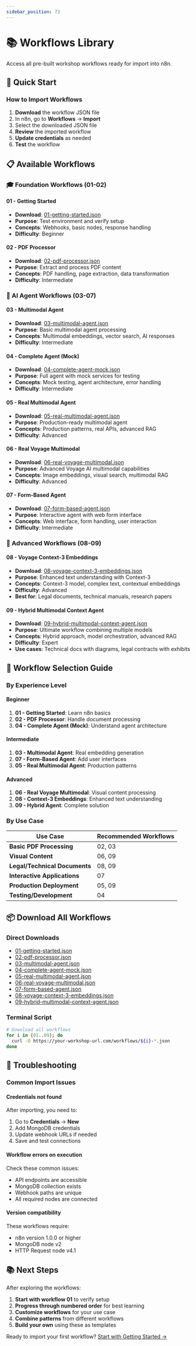 ```yaml
---
sidebar_position: 73
---
```


# 📚 Workflows Library

Access all pre-built workshop workflows ready for import into n8n.

## 🚀 Quick Start

### How to Import Workflows

1. **Download** the workflow JSON file
2. In n8n, go to **Workflows** → **Import**
3. Select the downloaded JSON file
4. **Review** the imported workflow
5. **Update credentials** as needed
6. **Test** the workflow

## 📋 Available Workflows

### 🎓 Foundation Workflows (01-02)

#### 01 - Getting Started
- **Download**: [01-getting-started.json](/workflows/01-getting-started.json)
- **Purpose**: Test environment and verify setup
- **Concepts**: Webhooks, basic nodes, response handling
- **Difficulty**: Beginner

#### 02 - PDF Processor  
- **Download**: [02-pdf-processor.json](/workflows/02-pdf-processor.json)
- **Purpose**: Extract and process PDF content
- **Concepts**: PDF handling, page extraction, data transformation
- **Difficulty**: Intermediate

### 🤖 AI Agent Workflows (03-07)

#### 03 - Multimodal Agent
- **Download**: [03-multimodal-agent.json](/workflows/03-multimodal-agent.json)
- **Purpose**: Basic multimodal agent processing
- **Concepts**: Multimodal embeddings, vector search, AI responses
- **Difficulty**: Intermediate

#### 04 - Complete Agent (Mock)
- **Download**: [04-complete-agent-mock.json](/workflows/04-complete-agent-mock.json)  
- **Purpose**: Full agent with mock services for testing
- **Concepts**: Mock testing, agent architecture, error handling
- **Difficulty**: Intermediate

#### 05 - Real Multimodal Agent
- **Download**: [05-real-multimodal-agent.json](/workflows/05-real-multimodal-agent.json)
- **Purpose**: Production-ready multimodal agent
- **Concepts**: Production patterns, real APIs, advanced RAG
- **Difficulty**: Advanced

#### 06 - Real Voyage Multimodal
- **Download**: [06-real-voyage-multimodal.json](/workflows/06-real-voyage-multimodal.json)
- **Purpose**: Advanced Voyage AI multimodal capabilities
- **Concepts**: Image embeddings, visual search, multimodal RAG
- **Difficulty**: Advanced

#### 07 - Form-Based Agent  
- **Download**: [07-form-based-agent.json](/workflows/07-form-based-agent.json)
- **Purpose**: Interactive agent with web form interface
- **Concepts**: Web interface, form handling, user interaction
- **Difficulty**: Intermediate

### 🚀 Advanced Workflows (08-09)

#### 08 - Voyage Context-3 Embeddings
- **Download**: [08-voyage-context-3-embeddings.json](/workflows/08-voyage-context-3-embeddings.json)
- **Purpose**: Enhanced text understanding with Context-3
- **Concepts**: Context-3 model, complex text, contextual embeddings
- **Difficulty**: Advanced
- **Best for**: Legal documents, technical manuals, research papers

#### 09 - Hybrid Multimodal Context Agent  
- **Download**: [09-hybrid-multimodal-context-agent.json](/workflows/09-hybrid-multimodal-context-agent.json)
- **Purpose**: Ultimate workflow combining multiple models
- **Concepts**: Hybrid approach, model orchestration, advanced RAG
- **Difficulty**: Expert
- **Use cases**: Technical docs with diagrams, legal contracts with exhibits

## 🎯 Workflow Selection Guide

### By Experience Level

#### Beginner
1. **01 - Getting Started**: Learn n8n basics
2. **02 - PDF Processor**: Handle document processing
3. **04 - Complete Agent (Mock)**: Understand agent architecture

#### Intermediate  
1. **03 - Multimodal Agent**: Real embedding generation
2. **07 - Form-Based Agent**: Add user interfaces
3. **05 - Real Multimodal Agent**: Production patterns

#### Advanced
1. **06 - Real Voyage Multimodal**: Visual content processing
2. **08 - Context-3 Embeddings**: Enhanced text understanding
3. **09 - Hybrid Agent**: Complete solution

### By Use Case

| Use Case | Recommended Workflows |
|----------|---------------------|
| **Basic PDF Processing** | 02, 03 |
| **Visual Content** | 06, 09 |
| **Legal/Technical Documents** | 08, 09 |
| **Interactive Applications** | 07 |
| **Production Deployment** | 05, 09 |
| **Testing/Development** | 04 |

## 📦 Download All Workflows

### Direct Downloads
- [01-getting-started.json](/workflows/01-getting-started.json)
- [02-pdf-processor.json](/workflows/02-pdf-processor.json)
- [03-multimodal-agent.json](/workflows/03-multimodal-agent.json)
- [04-complete-agent-mock.json](/workflows/04-complete-agent-mock.json)
- [05-real-multimodal-agent.json](/workflows/05-real-multimodal-agent.json)
- [06-real-voyage-multimodal.json](/workflows/06-real-voyage-multimodal.json)
- [07-form-based-agent.json](/workflows/07-form-based-agent.json)
- [08-voyage-context-3-embeddings.json](/workflows/08-voyage-context-3-embeddings.json)
- [09-hybrid-multimodal-context-agent.json](/workflows/09-hybrid-multimodal-context-agent.json)

### Terminal Script
```bash
# Download all workflows
for i in {01..09}; do
  curl -O https://your-workshop-url.com/workflows/${i}-*.json
done
```

## 🚨 Troubleshooting

### Common Import Issues

#### Credentials not found
After importing, you need to:
1. Go to **Credentials** → **New**
2. Add MongoDB credentials
3. Update webhook URLs if needed
4. Save and test connections

#### Workflow errors on execution
Check these common issues:
- API endpoints are accessible
- MongoDB collection exists
- Webhook paths are unique
- All required nodes are connected

#### Version compatibility
These workflows require:
- n8n version 1.0.0 or higher
- MongoDB node v2
- HTTP Request node v4.1

## 📚 Next Steps

After exploring the workflows:

1. **Start with workflow 01** to verify setup
2. **Progress through numbered order** for best learning
3. **Customize workflows** for your use case
4. **Combine patterns** from different workflows
5. **Build your own** using these as templates

Ready to import your first workflow? [Start with Getting Started →](/workflows/01-getting-started.json)